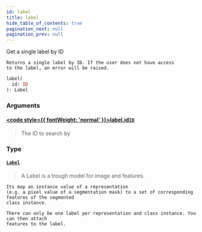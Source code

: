 ```yaml
---
id: label
title: label
hide_table_of_contents: true
pagination_next: null
pagination_prev: null
---
```








Get a single label by ID
    
    Returns a single label by ID. If the user does not have access
    to the label, an error will be raised.

```graphql
label(
  id: ID
): Label
```


### Arguments

#### [<code style={{ fontWeight: 'normal' }}>label.<b>id</b></code>](#)<Bullet />[`ID`](/docs/schemas/mikro/scalars/id) <Badge class="secondary" text="scalar"/>
> The ID to search by
> 

### Type

#### [`Label`](/docs/schemas/mikro/objects/label) <Badge class="secondary" text="object"/>
> A Label is a trough model for image and features.
    
    Its map an instance value of a representation
    (e.g. a pixel value of a segmentation mask) to a set of corresponding features of the segmented
    class instance.

    There can only be one label per representation and class instance. You can then attach
    features to the label.
    
    
    
> 





